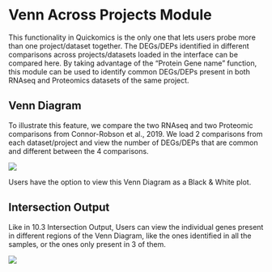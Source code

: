 # Venn Across Projects Module

This functionality in Quickomics is the only one that lets users probe more than one project/dataset together. The DEGs/DEPs identified in different comparisons across projects/datasets loaded in the interface can be compared here. By taking advantage of the “Protein Gene name” function, this module can be used to identify common DEGs/DEPs present in both RNAseq and Proteomics datasets of the same project.

## Venn Diagram

To illustrate this feature, we compare the two RNAseq and two Proteomic comparisons from Connor-Robson et al., 2019. We load 2 comparisons from each dataset/project and view the number of DEGs/DEPs that are common and different between the 4 comparisons.

[![](https://interactivereport.github.io/Quickomics/tutorial/Figures/FigureS11.1_1.png)](https://interactivereport.github.io/Quickomics/tutorial/Figures/FigureS11.1_1.png)

Users have the option to view this Venn Diagram as a Black & White plot.

## Intersection Output

Like in 10.3 Intersection Output, Users can view the individual genes present in different regions of the Venn Diagram, like the ones identified in all the samples, or the ones only present in 3 of them.

[![](https://interactivereport.github.io/Quickomics/tutorial/Figures/FigureS11.2_1.png)](https://interactivereport.github.io/Quickomics/tutorial/Figures/FigureS11.2_1.png)


